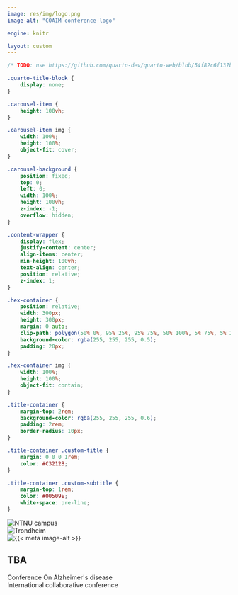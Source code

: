 ```yaml
---
image: res/img/logo.png
image-alt: "COAIM conference logo"

engine: knitr

layout: custom
---
```


```css
/* TODO: use https://github.com/quarto-dev/quarto-web/blob/54f82c6f137be7e7702e0befad24a3e7d2524bf1/docs/gallery/carousel.R#L5 */

.quarto-title-block {
    display: none;
}

.carousel-item {
    height: 100vh;
}

.carousel-item img {
    width: 100%;
    height: 100%;
    object-fit: cover;
}

.carousel-background {
    position: fixed;
    top: 0;
    left: 0;
    width: 100%;
    height: 100vh;
    z-index: -1;
    overflow: hidden;
}

.content-wrapper {
    display: flex;
    justify-content: center;
    align-items: center;
    min-height: 100vh;
    text-align: center;
    position: relative;
    z-index: 1;
}

.hex-container {
    position: relative;
    width: 300px;
    height: 300px;
    margin: 0 auto;
    clip-path: polygon(50% 0%, 95% 25%, 95% 75%, 50% 100%, 5% 75%, 5% 25%);
    background-color: rgba(255, 255, 255, 0.5);
    padding: 20px;
}

.hex-container img {
    width: 100%;
    height: 100%;
    object-fit: contain;
}

.title-container {
    margin-top: 2rem;
    background-color: rgba(255, 255, 255, 0.6);
    padding: 2rem;
    border-radius: 10px;
}

.title-container .custom-title {
    margin: 0 0 0 1rem;
    color: #C3212B;
}

.title-container .custom-subtitle {
    margin-top: 1rem;
    color: #00509E;
    white-space: pre-line;
}
```

```{=html}
<div class="carousel-background">
    <div id="backgroundCarousel" class="carousel slide carousel-fade" data-bs-ride="carousel" data-bs-interval="5000">
        <div class="carousel-inner">
            <div class="carousel-item active">
                <img src="res/img/carousel/NTNU.jpg" alt="NTNU campus">
            </div>
            <div class="carousel-item">
                <img src="res/img/carousel/Trondheim.jpg" alt="Trondheim">
            </div>
        </div>
    </div>
</div>

<div class="content-wrapper">
    <div>
        <div class="hex-container">
            <img src="{{< meta image >}}" alt="{{< meta image-alt >}}">
        </div>
        <div class="title-container">
            <h2 class="custom-title">TBA</h2>
            <div class="custom-subtitle">Conference On Alzheimer's disease <br> International collaborative conference</div>
        </div>
    </div>
</div>
```
